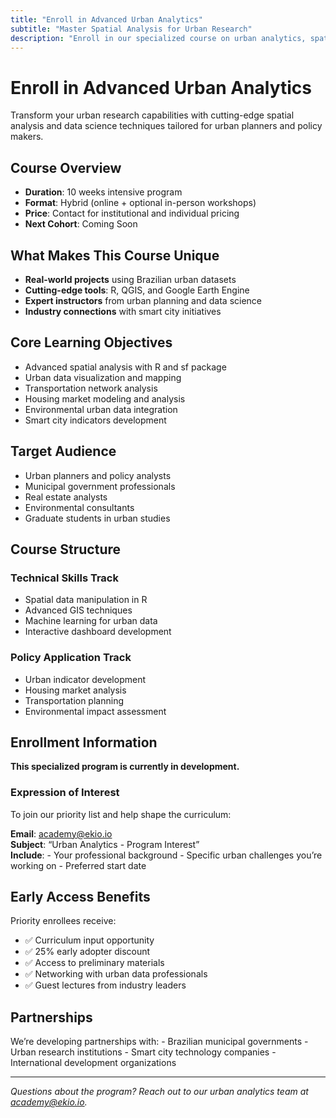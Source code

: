 ```yaml
---
title: "Enroll in Advanced Urban Analytics"
subtitle: "Master Spatial Analysis for Urban Research"
description: "Enroll in our specialized course on urban analytics, spatial analysis, and smart city data science."
---
```


# Enroll in Advanced Urban Analytics

Transform your urban research capabilities with cutting-edge spatial analysis and data science techniques tailored for urban planners and policy makers.

## Course Overview

- **Duration**: 10 weeks intensive program
- **Format**: Hybrid (online + optional in-person workshops)
- **Price**: Contact for institutional and individual pricing
- **Next Cohort**: Coming Soon

## What Makes This Course Unique

- **Real-world projects** using Brazilian urban datasets
- **Cutting-edge tools**: R, QGIS, and Google Earth Engine
- **Expert instructors** from urban planning and data science
- **Industry connections** with smart city initiatives

## Core Learning Objectives

- Advanced spatial analysis with R and sf package
- Urban data visualization and mapping
- Transportation network analysis
- Housing market modeling and analysis
- Environmental urban data integration
- Smart city indicators development

## Target Audience

- Urban planners and policy analysts
- Municipal government professionals
- Real estate analysts
- Environmental consultants
- Graduate students in urban studies

## Course Structure

### Technical Skills Track
- Spatial data manipulation in R
- Advanced GIS techniques
- Machine learning for urban data
- Interactive dashboard development

### Policy Application Track
- Urban indicator development
- Housing market analysis
- Transportation planning
- Environmental impact assessment

## Enrollment Information

**This specialized program is currently in development.** 

### Expression of Interest

To join our priority list and help shape the curriculum:

**Email**: [academy@ekio.io](mailto:academy@ekio.io)  
**Subject**: "Urban Analytics - Program Interest"  
**Include**: 
- Your professional background
- Specific urban challenges you're working on
- Preferred start date

## Early Access Benefits

Priority enrollees receive:

- ✅ Curriculum input opportunity
- ✅ 25% early adopter discount
- ✅ Access to preliminary materials
- ✅ Networking with urban data professionals
- ✅ Guest lectures from industry leaders

## Partnerships

We're developing partnerships with:
- Brazilian municipal governments
- Urban research institutions
- Smart city technology companies
- International development organizations

---

*Questions about the program? Reach out to our urban analytics team at [academy@ekio.io](mailto:academy@ekio.io).*